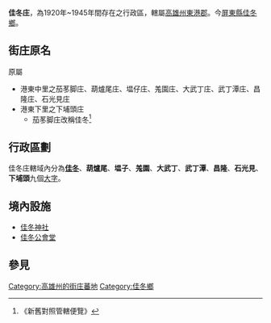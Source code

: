 {{noteTA
|1=zh-hans:庄; zh-hant:庄;
}}
'''佳冬庄'''，為1920年~1945年間存在之行政區，轄屬[[高雄州|高雄州]][[東港郡|東港郡]]。今[[屏東縣|屏東縣]][[佳冬鄉|佳冬鄉]]。

==街庄原名==
原屬
*港東中里之茄苳脚庄、葫爐尾庄、塭仔庄、羗園庄、大武丁庄、武丁潭庄、昌隆庄、石光見庄
*港東下里之下埔頭庄
**茄苳脚庄改稱佳冬<ref>《新舊對照管轄便覽》</ref>

==行政區劃==
佳冬庄轄域內分為'''[[佳冬_(大字)|佳冬]]'''、'''葫爐尾'''、'''塭子'''、'''羗園'''、'''大武丁'''、'''武丁潭'''、'''昌隆'''、'''石光見'''、'''下埔頭'''九個[[大字_(行政區劃)|大字]]。

== 境內設施 ==
*[[佳冬神社|佳冬神社]]
*[[佳冬公會堂|佳冬公會堂]]

== 參見 ==
{{reflist}}

{{高雄州}}
[[Category:高雄州的街庄蕃地|Category:高雄州的街庄蕃地]]
[[Category:佳冬鄉|Category:佳冬鄉]]